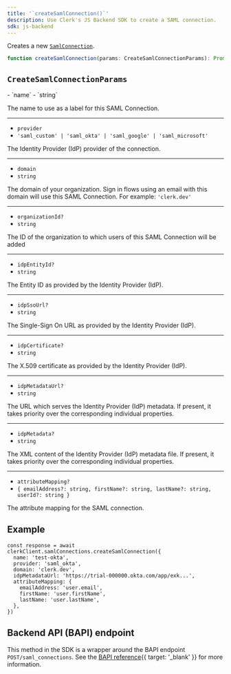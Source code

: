 ```yaml
---
title: '`createSamlConnection()`'
description: Use Clerk's JS Backend SDK to create a SAML connection.
sdk: js-backend
---
```


Creates a new [`SamlConnection`](/docs/reference/backend/types/backend-saml-connection).

```ts
function createSamlConnection(params: CreateSamlConnectionParams): Promise<SamlConnection>
```

## `CreateSamlConnectionParams`

<Properties>
  - `name`
  - `string`

  The name to use as a label for this SAML Connection.

  ---

  - `provider`
  - `'saml_custom' | 'saml_okta' | 'saml_google' | 'saml_microsoft'`

  The Identity Provider (IdP) provider of the connection.

  ---

  - `domain`
  - `string`

  The domain of your organization. Sign in flows using an email with this domain will use this SAML Connection. For example: `'clerk.dev'`

  ---

  - `organizationId?`
  - `string`

  The ID of the organization to which users of this SAML Connection will be added

  ---

  - `idpEntityId?`
  - `string`

  The Entity ID as provided by the Identity Provider (IdP).

  ---

  - `idpSsoUrl?`
  - `string`

  The Single-Sign On URL as provided by the Identity Provider (IdP).

  ---

  - `idpCertificate?`
  - `string`

  The X.509 certificate as provided by the Identity Provider (IdP).

  ---

  - `idpMetadataUrl?`
  - `string`

  The URL which serves the Identity Provider (IdP) metadata. If present, it takes priority over the corresponding individual properties.

  ---

  - `idpMetadata?`
  - `string`

  The XML content of the Identity Provider (IdP) metadata file. If present, it takes priority over the corresponding individual properties.

  ---

  - `attributeMapping?`
  - `{ emailAddress?: string, firstName?: string, lastName?: string, userId?: string }`

  The attribute mapping for the SAML connection.
</Properties>

## Example

<Include src="_partials/backend/usage" />

```tsx
const response = await clerkClient.samlConnections.createSamlConnection({
  name: 'test-okta',
  provider: 'saml_okta',
  domain: 'clerk.dev',
  idpMetadataUrl: 'https://trial-000000.okta.com/app/exk...',
  attributeMapping: {
    emailAddress: 'user.email',
    firstName: 'user.firstName',
    lastName: 'user.lastName',
  },
})
```

## Backend API (BAPI) endpoint

This method in the SDK is a wrapper around the BAPI endpoint `POST/saml_connections`. See the [BAPI reference](/docs/reference/backend-api/tag/saml-connections/post/saml_connections){{ target: '_blank' }} for more information.
